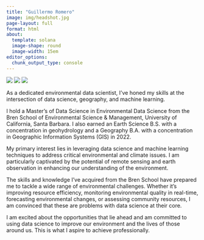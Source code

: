 ```yaml
---
title: "Guillermo Romero"
image: img/headshot.jpg
page-layout: full
format: html
about: 
  template: solana
  image-shape: round
  image-width: 15em
editor_options: 
  chunk_output_type: console
---
```



<div class="splash">



[![](img\github-romero61.png)](https://github.com/romero61)
[![](https://img.shields.io/badge/Gmail-EA4335?logo=gmail&logoColor=fff&style=flat)](mailto:romero61@bren.ucsb.edu) 
[![](https://img.shields.io/badge/LinkedIn-0A66C2?logo=linkedin&logoColor=fff&style=for-the-badge)](https://www.linkedin.com/in/romero61/)

As a dedicated environmental data scientist, I've honed my skills at the intersection of data science, geography, and machine learning.

I hold a Master's of Data Science in Environmental Data Science from the Bren School of Environmental Science & Management, University of California, Santa Barbara. I also earned an Earth Science B.S. with a concentration in geohydrology and a Geography B.A. with a concentration in Geographic Information Systems (GIS) in 2022.


My primary interest lies in leveraging data science and machine learning techniques to address critical environmental and climate issues. I am particularly captivated by the potential of remote sensing and earth observation in enhancing our understanding of the environment.

The skills and knowledge I've acquired from the Bren School have prepared me to tackle a wide range of environmental challenges. Whether it's improving resource efficiency, monitoring environmental quality in real-time, forecasting environmental changes, or assessing community resources, I am convinced that these are problems with data science at their core.

I am excited about the opportunities that lie ahead and am committed to using data science to improve our environment and the lives of those around us. This is what I aspire to achieve professionally.
  
<div class="splash">


  








